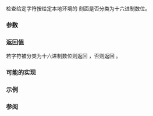 {{cpp/title|isxdigit{{small|(std::locale)}}}}
{{cpp/locale/navbar}}
{{ddcl|header=locale|
template&lt; class CharT &gt;
bool isxdigit( CharT ch, const locale&amp; loc );
}}

检查给定字符按给定本地环境的 {{lc|std::ctype}} 刻面是否分类为十六进制数位。

===参数===
{{par begin}}
{{par|ch|字符}}
{{par|loc|本地环境}}
{{par end}}

===返回值===
若字符被分类为十六进制数位则返回 {{c|true}}，否则返回 {{c|false}}。

===可能的实现===
{{eq fun
|1=
template&lt;class CharT&gt;
bool isxdigit(CharT ch, const std::locale&amp; loc)
{
    return std::use_facet&lt;std::ctype&lt;CharT&gt;&gt;(loc).is(std::ctype_base::xdigit, ch);
}
}}

===示例===
{{example
|code=
#include &lt;iostream&gt;
#include &lt;locale&gt;
#include &lt;string&gt;
#include &lt;unordered_set&gt;
 
struct gxdigit_ctype : std::ctype&lt;wchar_t&gt;
{
    std::unordered_set&lt;wchar_t&gt; greek_digits{L'α', L'β', L'γ', L'δ', L'ε', L'ζ'};

    bool do_is(mask m, char_type c) const override
    {
        return (m &amp; xdigit) &amp;&amp; greek_digits.contains(c)
            ? true // 前 6 个希拉小写字母被分类为数字
            : ctype::do_is(m, c); // 剩余留给父类
    }
};
 
int main()
{
    std::wstring text = L"0123456789abcdefABCDEFαβγδεζηθικλμ";
    std::locale loc(std::locale(""), new gxdigit_ctype);
 
    std::locale::global(std::locale("en_US.utf8"));
    std::wcout.imbue(std::locale());
    
    std::wcout &lt;&lt; "文本中的十六进制数字: ";
    for (const wchar_t c : text)
        if (std::isxdigit(c, loc))
            std::wcout &lt;&lt; c &lt;&lt; L' ';
    std::wcout &lt;&lt; L'\n';

    std::wcout &lt;&lt; "文本中的非十六进制数字字符: ";
    for (const wchar_t c : text)
        if (not std::isxdigit(c, loc))
            std::wcout &lt;&lt; c &lt;&lt; L' ';
    std::wcout &lt;&lt; L'\n';
}
|output=
文本中的十六进制数字: 0 1 2 3 4 5 6 7 8 9 a b c d e f A B C D E F α β γ δ ε ζ
文本中的非十六进制数字字符: η θ ι κ λ μ
}}

===参阅===
{{dsc begin}}
{{dsc inc|cpp/string/byte/dsc isxdigit}}
{{dsc inc|cpp/string/wide/dsc iswxdigit}}
{{dsc end}}

{{langlinks|de|en|es|fr|it|ja|pt|ru}}